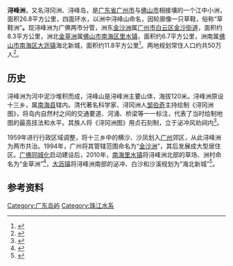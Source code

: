 '''浔峰洲'''，又名浔冈洲、浔峰岛，是[[广东省|广东省]][[广州市|广州市]]与[[佛山市|佛山市]]相接壤的一个江中小洲，面积26.8平方公里，四面环水，以洲中浔峰山命名，因轮廓像一只草鞋，俗称“草鞋洲”'''。'''现浔峰洲为广佛两市分管，洲东[[金沙洲|金沙洲]]属[[广州市|广州市]][[白云区_(广州市)|白云区]][[金沙街道_(广州市)|金沙街道]]，面积约8.3平方公里，洲北[[金草洲|金草洲]]属[[佛山市|佛山市]][[南海区|南海区]][[里水镇|里水镇]]，面积约6.7平方公里，洲南属[[佛山市|佛山市]][[南海区|南海区]][[大沥镇|大沥镇]]海北新城，面积约11.8平方公里<ref>{{Cite web|title=金沙洲唔会“工厂围城”_新浪广东新闻中心_新浪广东|url=http://news.gd.sina.com.cn/news/2010/12/15/1069788.html|accessdate=2020-10-04|work=news.gd.sina.com.cn|archive-date=2020-10-08|archive-url=https://web.archive.org/web/20201008150037/http://news.gd.sina.com.cn/news/2010/12/15/1069788.html|dead-url=no}}</ref>。两地规划常住人口约共50万人<ref>{{Cite web|title=广州地铁12号线延至金沙洲 大坦沙新增2过江通道 _地市滚动 _南方网|url=http://news.southcn.com/d/2014-05/30/content_100969943.htm?mtype=group|accessdate=2020-10-04|work=news.southcn.com|archive-date=2020-10-11|archive-url=https://web.archive.org/web/20201011214804/http://news.southcn.com/d/2014-05/30/content_100969943.htm?mtype=group|dead-url=no}}</ref>。

== 历史 ==
浔峰洲为河中泥沙堆积而成，浔峰山是浔峰洲主要山体，海拔120米。浔峰洲原设十三乡，属[[南海县|南海县]]辖内。清代著名科学家、浔冈洲人[[鄒伯奇|邹伯奇]]主持绘制《浔冈洲图》，将岛内自然村之间的交通要道、河涌、桥梁等一一标注，代表了当时绘制地图的最高技法和水平。其族人将《浔冈洲图》用贞石刻制，立于泌冲风劝祠内<ref>{{Cite web|title=广州回信：金沙洲暂不宜改称浔峰洲_新浪广东新闻中心_新浪广东|url=http://news.gd.sina.com.cn/news/2009/10/20/692760.html|accessdate=2020-10-04|work=news.gd.sina.com.cn}}</ref>。

1959年进行行政区域调整，将十三乡中的横沙、沙凤划入[[广州市|广州]]郊区，从此浔峰洲为两市共治。1994年，广州将其管辖范围命名为“[[金沙洲|金沙洲]]”，其后发展成大型居住区。[[廣佛同城化|广佛同城化]]启动建设后，2010年，[[南海区|南海]][[里水镇|里水镇]]将浔峰洲北部的草场、洲村命名为“金草洲”<ref>{{Cite web|title=南海规划金草洲对接金沙洲_新浪广东新闻中心_新浪广东|url=http://gd.news.sina.com.cn/news/2010/04/21/879301.html|accessdate=2020-10-04|work=gd.news.sina.com.cn|archive-date=2020-10-09|archive-url=https://web.archive.org/web/20201009102034/http://gd.news.sina.com.cn/news/2010/04/21/879301.html|dead-url=no}}</ref>，[[大沥镇|大沥镇]]将浔峰洲南部的泌冲、白沙和沙溪规划为“海北新城”<ref>{{Cite web|title=海北新城打造全新“中山九路”·南方日报数字报·南方报网|url=http://epaper.southcn.com/nfdaily/html/2010-07/30/content_6865511.htm|accessdate=2020-10-04|work=epaper.southcn.com|archive-date=2020-10-07|archive-url=https://web.archive.org/web/20201007213955/http://epaper.southcn.com/nfdaily/html/2010-07/30/content_6865511.htm|dead-url=no}}</ref>。

== 参考资料 ==
[[Category:广东岛屿|Category:广东岛屿]]
[[Category:珠江水系|Category:珠江水系]]